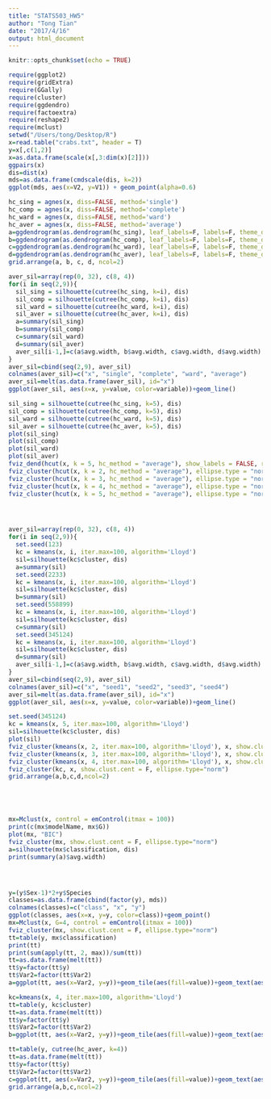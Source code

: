 ```yaml
---
title: "STATS503_HW5"
author: "Tong Tian"
date: "2017/4/16"
output: html_document
---
```


```r
knitr::opts_chunk$set(echo = TRUE)
```

```r
require(ggplot2)
require(gridExtra)
require(GGally)
require(cluster)
require(ggdendro)
require(factoextra)
require(reshape2)
require(mclust)
setwd("/Users/tong/Desktop/R")
x=read.table("crabs.txt", header = T)
y=x[,c(1,2)]
x=as.data.frame(scale(x[,3:dim(x)[2]]))
ggpairs(x)
dis=dist(x)
mds=as.data.frame(cmdscale(dis, k=2))
ggplot(mds, aes(x=V2, y=V1)) + geom_point(alpha=0.6)

hc_sing = agnes(x, diss=FALSE, method='single')
hc_comp = agnes(x, diss=FALSE, method='complete')
hc_ward = agnes(x, diss=FALSE, method='ward')
hc_aver = agnes(x, diss=FALSE, method='average')
a=ggdendrogram(as.dendrogram(hc_sing), leaf_labels=F, labels=F, theme_dendro = F)
b=ggdendrogram(as.dendrogram(hc_comp), leaf_labels=F, labels=F, theme_dendro = F)
c=ggdendrogram(as.dendrogram(hc_ward), leaf_labels=F, labels=F, theme_dendro = F)
d=ggdendrogram(as.dendrogram(hc_aver), leaf_labels=F, labels=F, theme_dendro = F)
grid.arrange(a, b, c, d, ncol=2)

aver_sil=array(rep(0, 32), c(8, 4))
for(i in seq(2,9)){
  sil_sing = silhouette(cutree(hc_sing, k=i), dis)
  sil_comp = silhouette(cutree(hc_comp, k=i), dis)
  sil_ward = silhouette(cutree(hc_ward, k=i), dis)
  sil_aver = silhouette(cutree(hc_aver, k=i), dis)
  a=summary(sil_sing)
  b=summary(sil_comp)
  c=summary(sil_ward)
  d=summary(sil_aver)
  aver_sil[i-1,]=c(a$avg.width, b$avg.width, c$avg.width, d$avg.width)
}
aver_sil=cbind(seq(2,9), aver_sil)
colnames(aver_sil)=c("x", "single", "complete", "ward", "average")
aver_sil=melt(as.data.frame(aver_sil), id="x")
ggplot(aver_sil, aes(x=x, y=value, color=variable))+geom_line()

sil_sing = silhouette(cutree(hc_sing, k=5), dis)
sil_comp = silhouette(cutree(hc_comp, k=5), dis)
sil_ward = silhouette(cutree(hc_ward, k=5), dis)
sil_aver = silhouette(cutree(hc_aver, k=5), dis)
plot(sil_sing)
plot(sil_comp)
plot(sil_ward)
plot(sil_aver)
fviz_dend(hcut(x, k = 5, hc_method = "average"), show_labels = FALSE, rect = TRUE)
fviz_cluster(hcut(x, k = 2, hc_method = "average"), ellipse.type = "norm", show.clust.cent = F)+theme_minimal()
fviz_cluster(hcut(x, k = 3, hc_method = "average"), ellipse.type = "norm", show.clust.cent = F)+theme_minimal()
fviz_cluster(hcut(x, k = 4, hc_method = "average"), ellipse.type = "norm", show.clust.cent = F)+theme_minimal()
fviz_cluster(hcut(x, k = 5, hc_method = "average"), ellipse.type = "norm", show.clust.cent = F)+theme_minimal()




aver_sil=array(rep(0, 32), c(8, 4))
for(i in seq(2,9)){
  set.seed(123)
  kc = kmeans(x, i, iter.max=100, algorithm='Lloyd')
  sil=silhouette(kc$cluster, dis)
  a=summary(sil)
  set.seed(2233)
  kc = kmeans(x, i, iter.max=100, algorithm='Lloyd')
  sil=silhouette(kc$cluster, dis)
  b=summary(sil)
  set.seed(558899)
  kc = kmeans(x, i, iter.max=100, algorithm='Lloyd')
  sil=silhouette(kc$cluster, dis)
  c=summary(sil)
  set.seed(345124)
  kc = kmeans(x, i, iter.max=100, algorithm='Lloyd')
  sil=silhouette(kc$cluster, dis)
  d=summary(sil)
  aver_sil[i-1,]=c(a$avg.width, b$avg.width, c$avg.width, d$avg.width)
}
aver_sil=cbind(seq(2,9), aver_sil)
colnames(aver_sil)=c("x", "seed1", "seed2", "seed3", "seed4")
aver_sil=melt(as.data.frame(aver_sil), id="x")
ggplot(aver_sil, aes(x=x, y=value, color=variable))+geom_line()

set.seed(345124)
kc = kmeans(x, 5, iter.max=100, algorithm='Lloyd')
sil=silhouette(kc$cluster, dis)
plot(sil)
fviz_cluster(kmeans(x, 2, iter.max=100, algorithm='Lloyd'), x, show.clust.cent = F, ellipse.type="norm")
fviz_cluster(kmeans(x, 3, iter.max=100, algorithm='Lloyd'), x, show.clust.cent = F, ellipse.type="norm")
fviz_cluster(kmeans(x, 4, iter.max=100, algorithm='Lloyd'), x, show.clust.cent = F, ellipse.type="norm")
fviz_cluster(kc, x, show.clust.cent = F, ellipse.type="norm")
grid.arrange(a,b,c,d,ncol=2)





mx=Mclust(x, control = emControl(itmax = 100))
print(c(mx$modelName, mx$G))
plot(mx, "BIC")
fviz_cluster(mx, show.clust.cent = F, ellipse.type="norm")
a=silhouette(mx$classification, dis)
print(summary(a)$avg.width)




y=(y$Sex-1)*2+y$Species
classes=as.data.frame(cbind(factor(y), mds))
colnames(classes)=c("class", "x", "y")
ggplot(classes, aes(x=x, y=y, color=class))+geom_point()
mx=Mclust(x, G=4, control = emControl(itmax = 100))
fviz_cluster(mx, show.clust.cent = F, ellipse.type="norm")
tt=table(y, mx$classification)
print(tt)
print(sum(apply(tt, 2, max))/sum(tt))
tt=as.data.frame(melt(tt))
tt$y=factor(tt$y)
tt$Var2=factor(tt$Var2)
a=ggplot(tt, aes(x=Var2, y=y))+geom_tile(aes(fill=value))+geom_text(aes(label = value)) +scale_fill_gradient(low = "white", high = "red")

kc=kmeans(x, 4, iter.max=100, algorithm='Lloyd')
tt=table(y, kc$cluster)
tt=as.data.frame(melt(tt))
tt$y=factor(tt$y)
tt$Var2=factor(tt$Var2)
b=ggplot(tt, aes(x=Var2, y=y))+geom_tile(aes(fill=value))+geom_text(aes(label = value)) +scale_fill_gradient(low = "white", high = "red")

tt=table(y, cutree(hc_aver, k=4))
tt=as.data.frame(melt(tt))
tt$y=factor(tt$y)
tt$Var2=factor(tt$Var2)
c=ggplot(tt, aes(x=Var2, y=y))+geom_tile(aes(fill=value))+geom_text(aes(label = value)) +scale_fill_gradient(low = "white", high = "red")
grid.arrange(a,b,c,ncol=2)
```